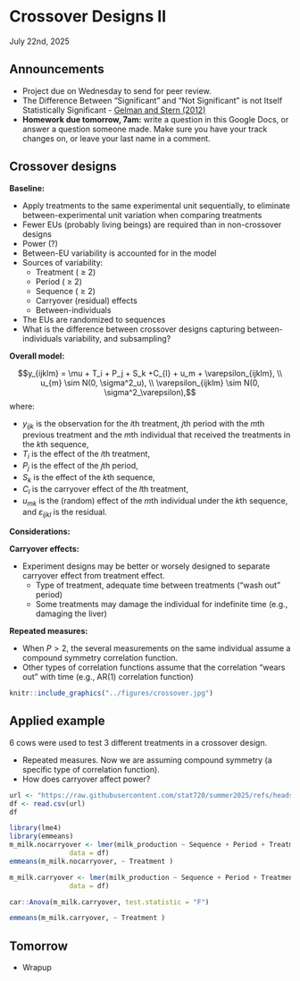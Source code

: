 # Crossover Designs II 
July 22nd, 2025  

## Announcements

- Project due on Wednesday to send for peer review. 
- The Difference Between “Significant” and “Not Significant” is not Itself Statistically Significant - [Gelman and Stern (2012)](https://www.tandfonline.com/doi/abs/10.1198/000313006X152649)
- **Homework due tomorrow, 7am:** write a question in this Google Docs, or answer a question someone made. Make sure you have your track changes on, or leave your last name in a comment.  


## Crossover designs  

**Baseline:** 

- Apply treatments to the same experimental unit sequentially, to eliminate between-experimental unit variation when comparing treatments 
- Fewer EUs (probably living beings) are required than in non-crossover designs 
- Power (?) 
- Between-EU variability is accounted for in the model  
- Sources of variability:
  - Treatment ( $\geq$ 2) 
  - Period ( $\geq$ 2) 
  - Sequence ( $\geq$ 2) 
  - Carryover (residual) effects 
  - Between-individuals 
- The EUs are randomized to sequences
- What is the difference between crossover designs capturing between-individuals variability, and subsampling?  


**Overall model:**  

$$y_{ijklm} = \mu + T_i + P_j + S_k +C_{l} + u_m + \varepsilon_{ijklm}, \\
u_{m} \sim N(0, \sigma^2_u), \\
\varepsilon_{ijklm} \sim N(0, \sigma^2_\varepsilon),$$
where:

-  $y_{ijk}$ is the observation for the $i$th treatment, $j$th period with the $m$th previous treatment and the $m$th individual that received the treatments in the $k$th sequence, 
- $T_i$ is the effect of the $i$th treatment, 
- $P_j$ is the effect of the $j$th period, 
- $S_k$ is the effect of the $k$th sequence, 
- $C_{l}$ is the carryover effect of the $l$th treatment,   
- $u_{mk}$ is the (random) effect of the $m$th individual under the $k$th sequence, 
and $\varepsilon_{ijkl}$ is the residual. 

**Considerations:**

**Carryover effects:**

- Experiment designs may be better or worsely designed to separate carryover effect from treatment effect. 
  - Type of treatment, adequate time between treatments ("wash out" period) 
  - Some treatments may damage the individual for indefinite time (e.g., damaging the liver) 

**Repeated measures:**

- When $P > 2$, the several measurements on the same individual assume a compound symmetry correlation function. 
- Other types of correlation functions assume that the correlation "wears out" with time (e.g., AR(1) correlation function) 


```r
knitr::include_graphics("../figures/crossover.jpg")
```



## Applied example  

6 cows were used to test 3 different treatments in a crossover design.  

- Repeated measures. Now we are assuming compound symmetry (a specific type of correlation function). 
- How does carryover affect power? 


```r
url <- "https://raw.githubusercontent.com/stat720/summer2025/refs/heads/main/data/cow_prod_cox.csv"
df <- read.csv(url)
df
```


```r
library(lme4)
library(emmeans)
m_milk.nocarryover <- lmer(milk_production ~ Sequence + Period + Treatment + (1|Sequence:Cow),
               data = df)
emmeans(m_milk.nocarryover, ~ Treatment )

```


```r
m_milk.carryover <- lmer(milk_production ~ Sequence + Period + Treatment + Prior_trt + (1|Sequence:Cow),
               data = df)

car::Anova(m_milk.carryover, test.statistic = "F")

emmeans(m_milk.carryover, ~ Treatment )
```


## Tomorrow 

- Wrapup
